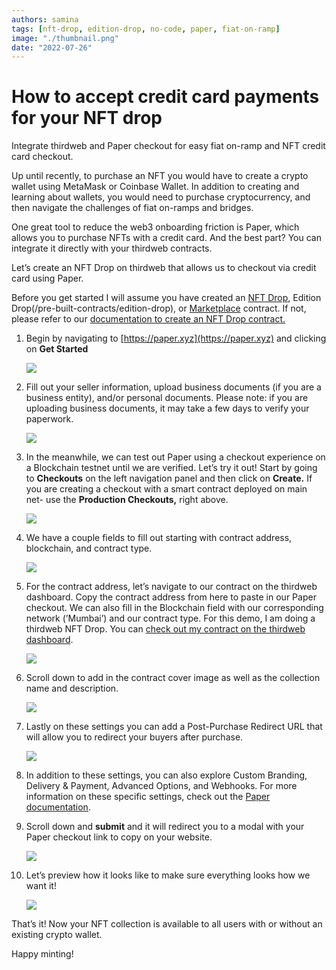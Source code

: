 ```yaml
---
authors: samina
tags: [nft-drop, edition-drop, no-code, paper, fiat-on-ramp]
image: "./thumbnail.png"
date: "2022-07-26"
---
```


# How to accept credit card payments for your NFT drop

Integrate thirdweb and Paper checkout for easy fiat on-ramp and NFT credit card checkout.

<!--truncate-->

Up until recently, to purchase an NFT you would have to create a crypto wallet using MetaMask or Coinbase Wallet. In addition to creating and learning about wallets, you would need to purchase cryptocurrency, and then navigate the challenges of fiat on-ramps and bridges. 

One great tool to reduce the web3 onboarding friction is Paper, which allows you to purchase NFTs with a credit card. And the best part? You can integrate it directly with your thirdweb contracts.

Let’s create an NFT Drop on thirdweb that allows us to checkout via credit card using Paper.

Before you get started I will assume you have created an [NFT Drop](/pre-built-contracts/nft-drop), Edition Drop(/pre-built-contracts/edition-drop), or [Marketplace](pre-built-contracts/marketplace) contract. If not, please refer to our [documentation to create an NFT Drop contract.](https://portal.thirdweb.com/templates/nft-drop/creating-the-nft-drop-contract) 

1. Begin by navigating to [https://paper.xyz](https://paper.xyz) and clicking on **Get Started**
    
    ![](./0-paper-guide.png)
    
2. Fill out your seller information, upload business documents (if you are a business entity), and/or personal documents. Please note: if you are uploading business documents, it may take a few days to verify your paperwork. 
    
    ![](./1-paper-guide.png)
    
3. In the meanwhile, we can test out Paper using a checkout experience on a Blockchain testnet until we are verified. Let’s try it out! Start by going to **Checkouts** on the left navigation panel and then click on **Create.** If you are creating a checkout with a smart contract deployed on main net- use the **Production Checkouts,** right above.
    
    ![](./2-paper-guide.png)
    
4. We have a couple fields to fill out starting with contract address, blockchain, and contract type.
    
    ![](./3-paper-guide.png)
    
5. For the contract address, let’s navigate to our contract on the thirdweb dashboard. Copy the contract address from here to paste in our Paper checkout. We can also fill in the Blockchain field with our corresponding network (’Mumbai’) and our contract type. For this demo, I am doing a thirdweb NFT Drop. You can [check out my contract on the thirdweb dashboard](https://thirdweb.com/dashboard/mumbai/nft-drop/0xF7d24bf009E2c5a811fFF40F30826d378a279543?tabIndex=0).
    
    ![](./4-paper-guide.png)
    
6. Scroll down to add in the contract cover image as well as the collection name and description.
    
    ![](./5-paper-guide.png)
    
7. Lastly on these settings you can add a Post-Purchase Redirect URL that will allow you to redirect your buyers after purchase.
    
    ![](./6-paper-guide.png)
    
8. In addition to these settings, you can also explore Custom Branding, Delivery & Payment, Advanced Options, and Webhooks. For more information on these specific settings, check out the [Paper documentation](https://paperxyz.readme.io/reference/overview).
9. Scroll down and **submit** and it will redirect you to a modal with your Paper checkout link to copy on your website.
    
    ![](./7-paper-guide.png)
    
10. Let’s preview how it looks like to make sure everything looks how we want it!
    
    ![](./8-paper-guide.png)
    

That’s it! Now your NFT collection is available to all users with or without an existing crypto wallet. 

Happy minting!

